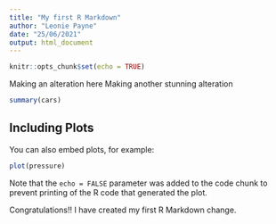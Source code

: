 ```yaml
---
title: "My first R Markdown"
author: "Leonie Payne"
date: "25/06/2021"
output: html_document
---
```


```r
knitr::opts_chunk$set(echo = TRUE)
```
Making an alteration here
Making another stunning alteration
```r
summary(cars)
```

## Including Plots

You can also embed plots, for example:

```r
plot(pressure)
```

Note that the `echo = FALSE` parameter was added to the code chunk to prevent printing of the R code that generated the plot.

Congratulations!! I have created my first R Markdown change.
